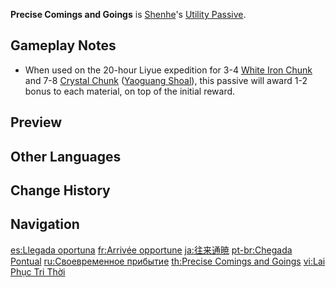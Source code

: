 {{Talent Infobox
|image         = Talent Precise Comings and Goings.png
|character     = Shenhe
|type          = Utility Passive
|info          = Gains 25% more rewards when dispatched on a [[Liyue]] [[Expedition]] for 20 hours.
|utility1      = Expedition
|utility2      = 20 Hour Liyue Expedition Reward
}}
{{Description|"Under [[Cloud Retainer|her master]]'s tutelage, Shenhe trained diligently, producing impressive results."|2=[[Dainsleif]] in [https://youtu.be/2ERPBlS-0Is Collected Miscellany - "Shenhe: Fluttering of Frosty Feathers"]}}
'''Precise Comings and Goings''' is [[Shenhe]]'s [[Utility Passive]].

==Gameplay Notes==
* When used on the 20-hour Liyue expedition for 3-4 [[White Iron Chunk]] and 7-8 [[Crystal Chunk]] ([[Yaoguang Shoal]]), this passive will award 1-2 bonus to each material, on top of the initial reward.
{{Talents by Category List|20 Hour Liyue Expedition Reward Talents|header=identical|nottitle=Precise Comings and Goings}}

==Preview==
{{Preview
|file=Precise Comings and Goings Preview
}}

==Other Languages==
{{Other Languages
|en      = Precise Comings and Goings
|zhs     = 来复知时
|zhs_rm  = Láifù Zhī Shí
|zht     = 來復知時
|zht_rm  = Láifù Zhī Shí
|zh_tl   = 
|ja      = 往来通暁
|ja_rm   = Ourai Tsuugyou
|ja_tl   = Well-Versed Coming and Going
|ko      = 정확 깔끔한 행동
|ko_tl   = Correct Clear Act
|es      = Llegada oportuna
|es_tl   = Oportune Arrival
|fr      = Arrivée opportune
|fr_tl   = Timely Arrival
|ru      = Своевременное прибытие
|ru_tl   = Well-Timed Arrival
|th      = Precise Comings and Goings
|vi      = Lai Phục Tri Thời
|vi_tl   = 
|de      = Kenntnisse von der Umgebung
|de_tl   = Knowledge of the Surroundings
|id      = Precise Comings and Goings
|pt      = Chegada Pontual
|pt_tl   = Punctual Arrival
|tr      = Vakitli Yolculuklar
|tr_tl   = Punctual Travellers
|it      = Puntualità esemplare
|it_tl   = Exemplary Punctuality
}}

==Change History==
{{Change History|2.4}}

==Navigation==
{{Talent Navbox|Shenhe}}

[[es:Llegada oportuna]]
[[fr:Arrivée opportune]]
[[ja:往来通暁]]
[[pt-br:Chegada Pontual]]
[[ru:Своевременное прибытие]]
[[th:Precise Comings and Goings]]
[[vi:Lai Phục Tri Thời]]